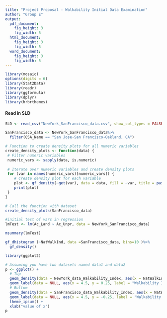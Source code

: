 ---
title: "Project Proposal - Walkability Initial Data Examination"
author: "Group E"
output:
  pdf_document:
    fig_height: 3
    fig_width: 5
  html_document:
    fig_height: 3
    fig_width: 5
  word_document:
    fig_height: 3
    fig_width: 5
---

```{r, include = FALSE}
library(mosaic)
options(digits = 6)
library(Stat2Data)
library(readr)
library(ggformula)
library(dplyr)
library(hrbrthemes)
```

#### Read in SLD

```{r}
SLD <- read_csv("NewYork_SanFrancisco_data.csv", show_col_types = FALSE)
```

```{r}
SanFrancisco_data <- NewYork_SanFrancisco_data%>%
  filter(CSA_Name == "San Jose-San Francisco-Oakland, CA")
```

```{r}
# Function to create density plots for all numeric variables
create_density_plots <- function(data) {
 # Filter numeric variables
 numeric_vars <- sapply(data, is.numeric)
  
 # Iterate over numeric variables and create density plots
 for (var in names(numeric_vars)[numeric_vars]) {
    # Create density plot for each variable
    plot <- gf_density(~get(var), data = data, fill = ~var, title = paste("Density Plot of", var))
    print(plot)
 }
}

# Call the function with dataset
create_density_plots(SanFrancisco_data)

```

```{r}
#initial test of vars in regression 
lmTest <- lm(Ac_Land ~ Ac_Unpr, data = NewYork_SanFrancisco_data)

msummary(lmTest)
```


```{r}

gf_dhistogram (~NatWalkInd, data =SanFrancisco_data, bins=10 )%>%
  gf_density()

library(ggplot2)

# Assuming you have two datasets named data1 and data2
p <- ggplot() +
  # Top
  geom_density(data = NewYork_data_Walkability_Index, aes(x = NatWalkInd, y = ..density..), fill = "#69b3a2") +
  geom_label(data = NULL, aes(x = 4.5, y = 0.25, label = "Walkability Index in NY"), color = "#69b3a2") +
  # Bottom
  geom_density(data = SanFrancisco_data_Walkability_Index, aes(x = NatWalkInd, y = -..density..), fill = "#404080") +
  geom_label(data = NULL, aes(x = 4.5, y = -0.25, label = "Walkability Index in SanFran"), color = "#404080") +
  theme_ipsum() +
  xlab("value of x")
p
```
